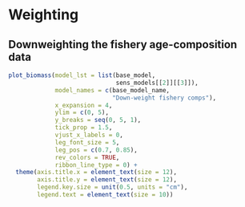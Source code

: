 # Weighting

## Downweighting the fishery age-composition data
```r
plot_biomass(model_lst = list(base_model,
                              sens_models[[2]][[3]]),
             model_names = c(base_model_name,
                             "Down-weight fishery comps"),
             x_expansion = 4,
             ylim = c(0, 5),
             y_breaks = seq(0, 5, 1),
             tick_prop = 1.5,
             vjust_x_labels = 0,
             leg_font_size = 5,
             leg_pos = c(0.7, 0.85),
             rev_colors = TRUE,
             ribbon_line_type = 0) +
  theme(axis.title.x = element_text(size = 12),
        axis.title.y = element_text(size = 12),
        legend.key.size = unit(0.5, units = "cm"),
        legend.text = element_text(size = 10))
```

